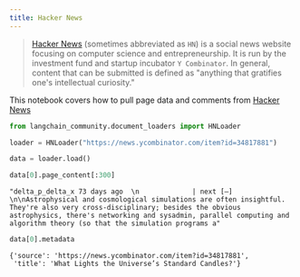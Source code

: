 ```yaml
---
title: Hacker News
---
```


>[Hacker News](https://en.wikipedia.org/wiki/Hacker_News) (sometimes abbreviated as `HN`) is a social news website focusing on computer science and entrepreneurship. It is run by the investment fund and startup incubator `Y Combinator`. In general, content that can be submitted is defined as "anything that gratifies one's intellectual curiosity."

This notebook covers how to pull page data and comments from [Hacker News](https://news.ycombinator.com/)


```python
from langchain_community.document_loaders import HNLoader
```


```python
loader = HNLoader("https://news.ycombinator.com/item?id=34817881")
```


```python
data = loader.load()
```


```python
data[0].page_content[:300]
```



```output
"delta_p_delta_x 73 days ago  \n             | next [–] \n\nAstrophysical and cosmological simulations are often insightful. They're also very cross-disciplinary; besides the obvious astrophysics, there's networking and sysadmin, parallel computing and algorithm theory (so that the simulation programs a"
```



```python
data[0].metadata
```



```output
{'source': 'https://news.ycombinator.com/item?id=34817881',
 'title': 'What Lights the Universe’s Standard Candles?'}
```
